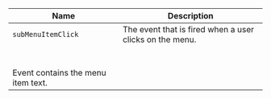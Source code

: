 
| Name | Description |
| --- | --- |
| `subMenuItemClick` | The event that is fired when a user clicks on the menu.<br /><br />Event contains the menu item text. |

